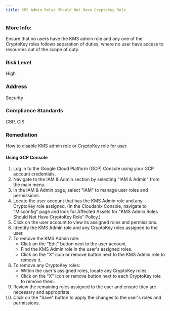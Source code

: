 ```yaml
---
title: KMS Admin Roles Should Not Have CryptoKey Role
---
```


### More Info:

Ensure that no users have the KMS admin role and any one of the CryptoKey roles follows separation of duties, where no user have access to resources out of the scope of duty.

### Risk Level

High

### Address

Security

### Compliance Standards

CBP, CIS

### Remediation

How to disable KMS admin role or CryptoKey role for user.

#### Using GCP Console

1. Log in to the Google Cloud Platform (GCP) Console using your GCP account credentials.
2. Navigate to the IAM & Admin section by selecting "IAM & Admin" from the main menu.
3. In the IAM & Admin page, select "IAM" to manage user roles and permissions.
4. Locate the user account that has the KMS Admin role and any CryptoKey role assigned.
   (In the Cloudanix Console, navigate to "Misconfig" page and look for Affected Assets for "KMS Admin Roles Should Not Have CryptoKey Role" Policy.)
5. Click on the user account to view its assigned roles and permissions.
6. Identify the KMS Admin role and any CryptoKey roles assigned to the user.
7. To remove the KMS Admin role:
   - Click on the "Edit" button next to the user account.
   - Find the KMS Admin role in the user's assigned roles.
   - Click on the "X" icon or remove button next to the KMS Admin role to remove it.
8. To remove any CryptoKey roles:
   - Within the user's assigned roles, locate any CryptoKey roles.
   - Click on the "X" icon or remove button next to each CryptoKey role to remove them.
9. Review the remaining roles assigned to the user and ensure they are necessary and appropriate.
10. Click on the "Save" button to apply the changes to the user's roles and permissions.
